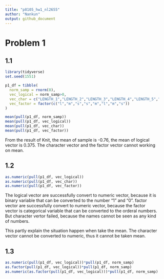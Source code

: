 ```yaml
---
title: "p8105_hw1_nl2655"
author: "Nankun"
output: github_document
---
```



# Problem 1

## 1.1

```r
library(tidyverse)
set.seed(1551)

p1_df = tibble(
  norm_samp = rnorm(8),
  vec_logical = norm_samp>0,
  vec_char = c("LENGTH_1","LENGTH_2","LENGTH_3","LENGTH_4","LENGTH_5","LENGTH_6","LENGTH_7","LENGTH_8"),
  vec_factor = factor(c("l","m","s","s","m","l","m","s"))
)

mean(pull(p1_df, norm_samp))
mean(pull(p1_df, vec_logical))
mean(pull(p1_df, vec_char))
mean(pull(p1_df, vec_factor))
```

From the result of Knit, the mean of sample is -0.76, the mean of logical vector is 0.375.
The character vector and the factor vector cannot working on mean.

## 1.2

```r
as.numeric(pull(p1_df, vec_logical))
as.numeric(pull(p1_df, vec_char))
as.numeric(pull(p1_df, vec_factor))
```

The logical vector are successfully convert to numeric vector, because it is binary variable that can be converted to the number "1" and "0". 
factor vector are successfully convert to numeric vector, because the factor vector is categorical variable that can be converted to the orderal numbers.
But character vertor failed, because the names cannot be seen as any kind of numbers.

This partly explain the situation happen when take the mean. The character vector cannot be converted 
to numeric, thus it cannot be taken mean.

## 1.3

```r
as.numeric(pull(p1_df, vec_logical))*pull(p1_df, norm_samp)
as.factor(pull(p1_df, vec_logical))*pull(p1_df, norm_samp)
as.numeric(as.factor(pull(p1_df, vec_logical)))*pull(p1_df, norm_samp)
```







